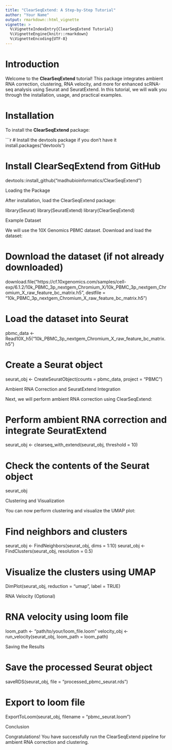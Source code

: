 ```yaml
---
title: "ClearSeqExtend: A Step-by-Step Tutorial"
author: "Your Name"
output: rmarkdown::html_vignette
vignette: >
  %\VignetteIndexEntry{ClearSeqExtend Tutorial}
  %\VignetteEngine{knitr::rmarkdown}
  %\VignetteEncoding{UTF-8}
---
```


# Introduction

Welcome to the **ClearSeqExtend** tutorial! This package integrates ambient RNA correction, clustering, RNA velocity, and more for enhanced scRNA-seq analysis using Seurat and SeuratExtend. In this tutorial, we will walk you through the installation, usage, and practical examples.

# Installation

To install the **ClearSeqExtend** package:

```r
# Install the devtools package if you don't have it
install.packages("devtools")

# Install ClearSeqExtend from GitHub
devtools::install_github("madhubioinformatics/ClearSeqExtend")


Loading the Package

After installation, load the ClearSeqExtend package:

library(Seurat)
library(SeuratExtend)
library(ClearSeqExtend)


Example Dataset

We will use the 10X Genomics PBMC dataset. Download and load the dataset:

# Download the dataset (if not already downloaded)
download.file("https://cf.10xgenomics.com/samples/cell-exp/6.1.2/10k_PBMC_3p_nextgem_Chromium_X/10k_PBMC_3p_nextgem_Chromium_X_raw_feature_bc_matrix.h5", 
              destfile = "10k_PBMC_3p_nextgem_Chromium_X_raw_feature_bc_matrix.h5")

# Load the dataset into Seurat
pbmc_data <- Read10X_h5("10k_PBMC_3p_nextgem_Chromium_X_raw_feature_bc_matrix.h5")

# Create a Seurat object
seurat_obj <- CreateSeuratObject(counts = pbmc_data, project = "PBMC")


Ambient RNA Correction and SeuratExtend Integration

Next, we will perform ambient RNA correction using ClearSeqExtend:

# Perform ambient RNA correction and integrate SeuratExtend
seurat_obj <- clearseq_with_extend(seurat_obj, threshold = 10)

# Check the contents of the Seurat object
seurat_obj


Clustering and Visualization

You can now perform clustering and visualize the UMAP plot:

# Find neighbors and clusters
seurat_obj <- FindNeighbors(seurat_obj, dims = 1:10)
seurat_obj <- FindClusters(seurat_obj, resolution = 0.5)

# Visualize the clusters using UMAP
DimPlot(seurat_obj, reduction = "umap", label = TRUE)


RNA Velocity (Optional)

# RNA velocity using loom file
loom_path <- "path/to/your/loom_file.loom"
velocity_obj <- run_velocity(seurat_obj, loom_path = loom_path)


Saving the Results

# Save the processed Seurat object
saveRDS(seurat_obj, file = "processed_pbmc_seurat.rds")

# Export to loom file
ExportToLoom(seurat_obj, filename = "pbmc_seurat.loom")



Conclusion

Congratulations! You have successfully run the ClearSeqExtend pipeline for ambient RNA correction and clustering.


